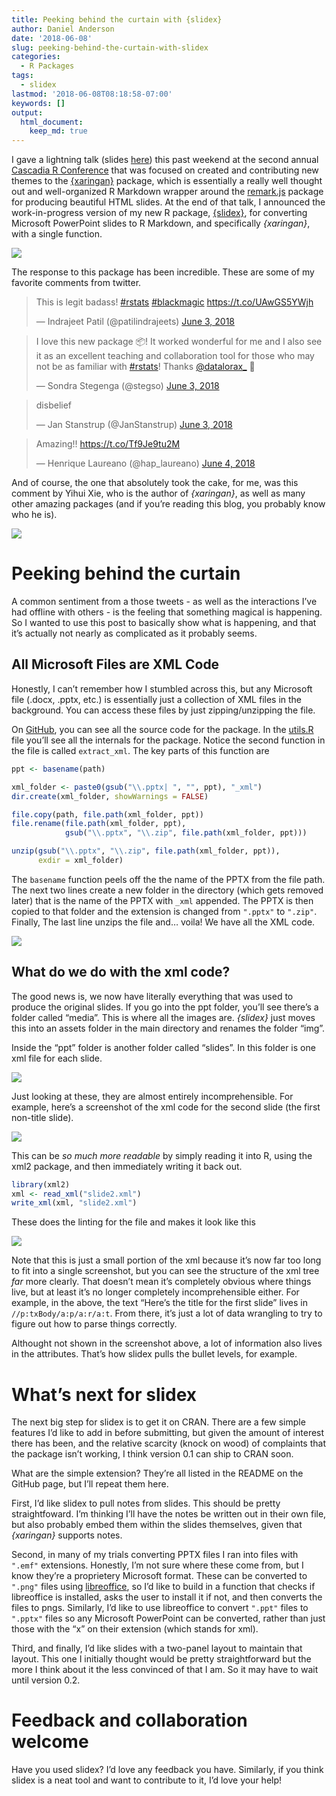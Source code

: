 ```yaml
---
title: Peeking behind the curtain with {slidex}
author: Daniel Anderson
date: '2018-06-08'
slug: peeking-behind-the-curtain-with-slidex
categories:
  - R Packages
tags:
  - slidex
lastmod: '2018-06-08T08:18:58-07:00'
keywords: []
output: 
  html_document:
    keep_md: true
---
```


I gave a lightning talk (slides [here](http://www.datalorax.com/talks/cascadia18/)) this past weekend at the second annual [Cascadia R Conference](https://cascadiarconf.com) that was focused on created and contributing new themes to the [{xaringan}](https://github.com/yihui/xaringan) package, which is essentially a really well thought out and well-organized R Markdown wrapper around the [remark.js](https://github.com/gnab/remark) package for producing beautiful HTML slides. At the end of that talk, I announced the work-in-progress version of my new R package, [{slidex}](https://github.com/datalorax/slidex), for converting Microsoft PowerPoint slides to R Markdown, and specifically *{xaringan}*, with a single function. 

<img src="https://github.com/datalorax/slidex/raw/master/docs/slidex-preview.gif"/>

The response to this package has been incredible. These are some of my favorite comments from twitter.

<blockquote class="twitter-tweet" data-lang="en"><p lang="en" dir="ltr">This is legit badass! <a href="https://twitter.com/hashtag/rstats?src=hash&amp;ref_src=twsrc%5Etfw">#rstats</a> <a href="https://twitter.com/hashtag/blackmagic?src=hash&amp;ref_src=twsrc%5Etfw">#blackmagic</a> <a href="https://t.co/UAwGS5YWjh">https://t.co/UAwGS5YWjh</a></p>&mdash; Indrajeet Patil (@patilindrajeets) <a href="https://twitter.com/patilindrajeets/status/1003282765763305472?ref_src=twsrc%5Etfw">June 3, 2018</a></blockquote> <script async src="https://platform.twitter.com/widgets.js" charset="utf-8"></script> 

<blockquote class="twitter-tweet" data-lang="en"><p lang="en" dir="ltr">I love this new package 📦! It worked wonderful for me and I also see it as an excellent teaching and collaboration tool for those who may not be as familiar with <a href="https://twitter.com/hashtag/rstats?src=hash&amp;ref_src=twsrc%5Etfw">#rstats</a>! Thanks <a href="https://twitter.com/datalorax_?ref_src=twsrc%5Etfw">@datalorax_</a> 👏</p>&mdash; Sondra Stegenga (@stegso) <a href="https://twitter.com/stegso/status/1003287890065932288?ref_src=twsrc%5Etfw">June 3, 2018</a></blockquote> <script async src="https://platform.twitter.com/widgets.js" charset="utf-8"></script> 

<blockquote class="twitter-tweet" data-lang="en"><p lang="nl" dir="ltr">disbelief</p>&mdash; Jan Stanstrup (@JanStanstrup) <a href="https://twitter.com/JanStanstrup/status/1003390986964389898?ref_src=twsrc%5Etfw">June 3, 2018</a></blockquote> <script async src="https://platform.twitter.com/widgets.js" charset="utf-8"></script> 

<blockquote class="twitter-tweet" data-lang="en"><p lang="en" dir="ltr">Amazing!! <a href="https://t.co/Tf9Je9tu2M">https://t.co/Tf9Je9tu2M</a></p>&mdash; Henrique Laureano (@hap_laureano) <a href="https://twitter.com/hap_laureano/status/1003617692400738304?ref_src=twsrc%5Etfw">June 4, 2018</a></blockquote> <script async src="https://platform.twitter.com/widgets.js" charset="utf-8"></script> 


And of course, the one that absolutely took the cake, for me, was this comment by Yihui Xie, who is the author of *{xaringan}*, as well as many other amazing packages (and if you're reading this blog, you probably know who he is).

![](2018-06-08-peeking-behind-the-curtain-with-slidex_files/img/yihui-comment.png)

# Peeking behind the curtain
A common sentiment from a those tweets - as well as the interactions I've had offline with others - is the feeling that something magical is happening. So I wanted to use this post to basically show what is happening, and that it's actually not nearly as complicated as it probably seems.

## All Microsoft Files are XML Code
Honestly, I can't remember how I stumbled across this, but any Microsoft file (.docx, .pptx, etc.) is essentially just a collection of XML files in the background. You can access these files by just zipping/unzipping the file. 

On [GitHub](https://github.com/datalorax/slidex/), you can see all the source code for the package. In the [utils.R](https://github.com/datalorax/slidex/blob/master/R/utils.R) file you'll see all the internals for the package. Notice the second function in the file is called `extract_xml`. The key parts of this function are

```r
ppt <- basename(path)

xml_folder <- paste0(gsub("\\.pptx| ", "", ppt), "_xml")
dir.create(xml_folder, showWarnings = FALSE)

file.copy(path, file.path(xml_folder, ppt))
file.rename(file.path(xml_folder, ppt),
            gsub("\\.pptx", "\\.zip", file.path(xml_folder, ppt)))

unzip(gsub("\\.pptx", "\\.zip", file.path(xml_folder, ppt)), 
      exdir = xml_folder)
```

The `basename` function peels off the the name of the PPTX from the file path. The next two lines create a new folder in the directory (which gets removed later) that is the name of the PPTX with `_xml` appended. The PPTX is then copied to that folder and the extension is changed from `".pptx"` to `".zip"`. Finally, The last line unzips the file and... voila! We have all the XML code.

![](2018-06-08-peeking-behind-the-curtain-with-slidex_files/img/xml-code.png)

## What do we do with the xml code?
The good news is, we now have literally everything that was used to produce the original slides. If you go into the ppt folder, you'll see there's a folder called "media". This is where all the images are. *{slidex}* just moves this into an assets folder in the main directory and renames the folder "img". 

Inside the "ppt" folder is another folder called "slides". In this folder is one xml file for each slide. 

![](2018-06-08-peeking-behind-the-curtain-with-slidex_files/img/slide-xml.png)

Just looking at these, they are almost entirely incomprehensible. For example, here's a screenshot of the xml code for the second slide (the first non-title slide).

![](2018-06-08-peeking-behind-the-curtain-with-slidex_files/img/jumbled-xml.png)

This can be *so much more readable* by simply reading it into R, using the xml2 package, and then immediately writing it back out.

```r
library(xml2)
xml <- read_xml("slide2.xml")
write_xml(xml, "slide2.xml")
```

These does the linting for the file and makes it look like this

![](2018-06-08-peeking-behind-the-curtain-with-slidex_files/img/linted-xml.png)

Note that this is just a small portion of the xml because it's now far too long to fit into a single screenshot, but you can see the structure of the xml tree *far* more clearly. That doesn't mean it's completely obvious where things live, but at least it's no longer completely incomprehensible either. For example, in the above, the text "Here's the title for the first slide" lives in `//p:txBody/a:p/a:r/a:t`. From there, it's just a lot of data wrangling to try to figure out how to parse things correctly.

Althought not shown in the screenshot above, a lot of information also lives in the attributes. That's how slidex pulls the bullet levels, for example. 

# What's next for slidex
The next big step for slidex is to get it on CRAN. There are a few simple features I'd like to add in before submitting, but given the amount of interest there has been, and the relative scarcity (knock on wood) of complaints that the package isn't working, I think version 0.1 can ship to CRAN soon.

What are the simple extension? They're all listed in the README on the GitHub page, but I'll repeat them here. 

First, I'd like slidex to pull notes from slides. This should be pretty straightfoward. I'm thinking I'll have the notes be written out in their own file, but also probably embed them within the slides themselves, given that *{xaringan}* supports notes.

Second, in many of my trials converting PPTX files I ran into files with `".emf"` extensions. Honestly, I'm not sure where these come from, but I know they're a proprietery Microsoft format. These can be converted to `".png"` files using [libreoffice](https://www.libreoffice.org), so I'd like to build in a function that checks if libreoffice is installed, asks the user to install it if not, and then converts the files to pngs. Similarly, I'd like to use libreoffice to convert `".ppt"` files to `".pptx"` files so any Microsoft PowerPoint can be converted, rather than just those with the "x" on their extension (which stands for xml).

Third, and finally, I'd like slides with a two-panel layout to maintain that layout. This one I initially thought would be pretty straightforward but the more I think about it the less convinced of that I am. So it may have to wait until version 0.2.

# Feedback and collaboration welcome
Have you used slidex? I'd love any feedback you have. Similarly, if you think slidex is a neat tool and want to contribute to it, I'd love your help!
